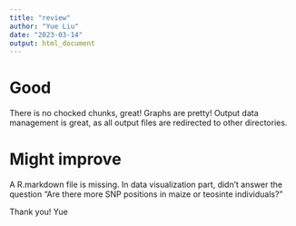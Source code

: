 ```yaml
---
title: "review"
author: "Yue Liu"
date: "2023-03-14"
output: html_document
---
```



# Good
There is no chocked chunks, great!
Graphs are pretty!
Output data management is great, as all output files are redirected to other directories.

# Might improve
A R.markdown file is missing. 
In data visualization part, didn't answer the question "Are there more SNP positions in maize or teosinte individuals?"


Thank you!
Yue